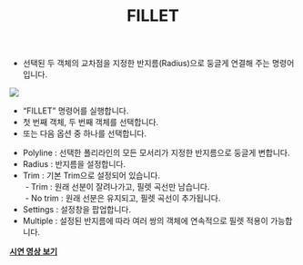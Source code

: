 ﻿---
title: FILLET
---


[image1]: ../../../../../assets/images/commands/fillet/image1.png


* 선택된 두 객체의 교차점을 지정한 반지름(Radius)으로 둥글게 연결해 주는 명령어 입니다. 

![][image1]

* “FILLET” 명령어를 실행합니다.  
* 첫 번째 객체, 두 번째 객체를 선택합니다.  
* 또는 다음 옵션 중 하나를 선택합니다.  
- Polyline : 선택한 폴리라인의 모든 모서리가 지정한 반지름으로 둥글게 변합니다.  
- Radius : 반지름을 설정합니다.  
- Trim : 기본 Trim으로 설정되어 있습니다.  
&nbsp;- Trim : 원래 선분이 잘려나가고, 필렛 곡선만 남습니다.  
&nbsp;- No trim :  원래 선분은 유지되고, 필렛 곡선이 추가됩니다.  
- Settings : 설정창을 팝업합니다.  
- Multiple : 설정된 반지름에 따라 여러 쌍의 객체에 연속적으로 필렛 적용이 가능합니다.

[**<Icon name="youtube" class="emoji"/> 시연 영상 보기**]() 